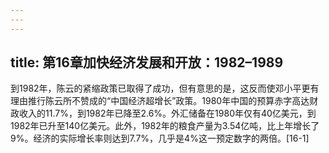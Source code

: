 ```yaml
---
---
---
```

title: 第16章加快经济发展和开放：1982–1989
---







到1982年，陈云的紧缩政策已取得了成功，但有意思的是，这反而使邓小平更有理由推行陈云所不赞成的“中国经济超增长”政策。1980年中国的预算赤字高达财政收入的11.7%，到1982年已降至2.6%。外汇储备在1980年仅有40亿美元，到1982年已升至140亿美元。此外，1982年的粮食产量为3.54亿吨，比上年增长了9%。经济的实际增长率则达到7.7%，几乎是4%这一预定数字的两倍。[16-1]